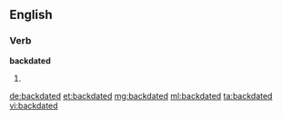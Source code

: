 ==English==

===Verb===
'''backdated'''

# {{past of|backdate}}

[[de:backdated]]
[[et:backdated]]
[[mg:backdated]]
[[ml:backdated]]
[[ta:backdated]]
[[vi:backdated]]